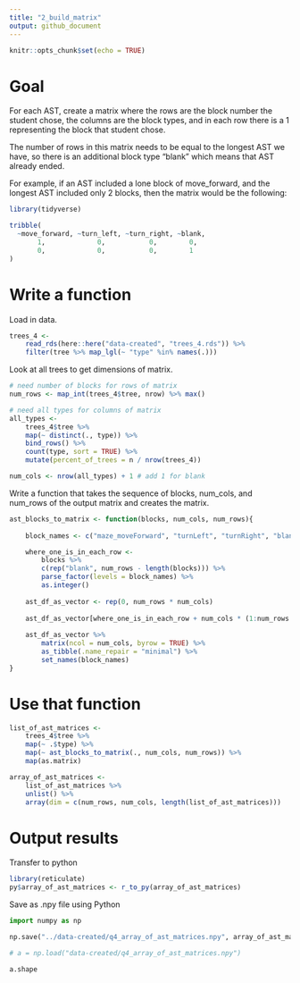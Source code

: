 ```yaml
---
title: "2_build_matrix"
output: github_document
---
```


```r
knitr::opts_chunk$set(echo = TRUE)
```

# Goal

For each AST, create a matrix where the rows are the block number the student chose, the columns are the block types, and in each row there is a 1 representing the block that student chose.

The number of rows in this matrix needs to be equal to the longest AST we have, so there is an additional block type "blank" which means that AST already ended.

For example, if an AST included a lone block of move_forward, and the longest AST included only 2 blocks, then the matrix would be the following:

```r
library(tidyverse)

tribble(
  ~move_forward, ~turn_left, ~turn_right, ~blank,
       1,             0,           0,        0,
       0,             0,           0,        1
)
```

# Write a function

Load in data.

```r
trees_4 <- 
    read_rds(here::here("data-created", "trees_4.rds")) %>% 
    filter(tree %>% map_lgl(~ "type" %in% names(.)))
```

Look at all trees to get dimensions of matrix.

```r
# need number of blocks for rows of matrix
num_rows <- map_int(trees_4$tree, nrow) %>% max()

# need all types for columns of matrix
all_types <-
    trees_4$tree %>%
    map(~ distinct(., type)) %>%
    bind_rows() %>%
    count(type, sort = TRUE) %>%
    mutate(percent_of_trees = n / nrow(trees_4))

num_cols <- nrow(all_types) + 1 # add 1 for blank
```

Write a function that takes the sequence of blocks, num_cols, and num_rows of the output matrix and creates the matrix.

```r
ast_blocks_to_matrix <- function(blocks, num_cols, num_rows){
    
    block_names <- c("maze_moveForward", "turnLeft", "turnRight", "blank")

    where_one_is_in_each_row <-
        blocks %>%
        c(rep("blank", num_rows - length(blocks))) %>%
        parse_factor(levels = block_names) %>%
        as.integer()
    
    ast_df_as_vector <- rep(0, num_rows * num_cols)
    
    ast_df_as_vector[where_one_is_in_each_row + num_cols * (1:num_rows - 1)] <- 1
    
    ast_df_as_vector %>%
        matrix(ncol = num_cols, byrow = TRUE) %>%
        as_tibble(.name_repair = "minimal") %>%
        set_names(block_names)
}
```

# Use that function

```r
list_of_ast_matrices <- 
    trees_4$tree %>% 
    map(~ .$type) %>% 
    map(~ ast_blocks_to_matrix(., num_cols, num_rows)) %>% 
    map(as.matrix)

array_of_ast_matrices <- 
    list_of_ast_matrices %>% 
    unlist() %>% 
    array(dim = c(num_rows, num_cols, length(list_of_ast_matrices)))
```

# Output results

Transfer to python

```r
library(reticulate)
py$array_of_ast_matrices <- r_to_py(array_of_ast_matrices)
```

Save as .npy file using Python

```python
import numpy as np

np.save("../data-created/q4_array_of_ast_matrices.npy", array_of_ast_matrices)

# a = np.load("data-created/q4_array_of_ast_matrices.npy")

a.shape
```


